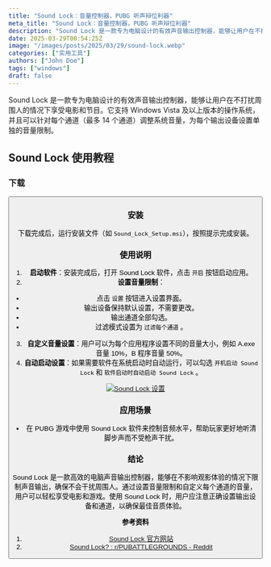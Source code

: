```yaml
---
title: "Sound Lock：音量控制器，PUBG 听声辩位利器"
meta_title: "Sound Lock：音量控制器，PUBG 听声辩位利器"
description: "Sound Lock 是一款专为电脑设计的有效声音输出控制器，能够让用户在不打扰周围人的情况下享受电影和节目。它支持 Windows Vista 及以上版本的操作系统，并且可以针对每个通道（最多 14 个通道）调整系统音量，为每个输出设备设置单独的音量限制。"
date: 2025-03-29T00:54:25Z
image: "/images/posts/2025/03/29/sound-lock.webp"
categories: ["实用工具"]
authors: ["John Doe"]
tags: ["windows"]
draft: false
---
```


Sound Lock 是一款专为电脑设计的有效声音输出控制器，能够让用户在不打扰周围人的情况下享受电影和节目。它支持 Windows Vista 及以上版本的操作系统，并且可以针对每个通道（最多 14 个通道）调整系统音量，为每个输出设备设置单独的音量限制。

## Sound Lock 使用教程

### 下载

<Button label="Sound Lock 下载" link="https://www.3appes.com/sound-lock/" style="solid" />

### 安装

下载完成后，运行安装文件（如 `Sound_Lock_Setup.msi`），按照提示完成安装。

### 使用说明

1. **启动软件**：安装完成后，打开 Sound Lock 软件，点击 `开启` 按钮启动应用。
2. **设置音量限制**：
- 点击 `设置` 按钮进入设置界面。
- 输出设备保持默认设置，不需要更改。
- 输出通道全部勾选。
- 过滤模式设置为 `过滤每个通道` 。
3. **自定义音量设置**：用户可以为每个应用程序设置不同的音量大小，例如 A.exe 音量 10%，B 程序音量 50%。
4. **自动启动设置**：如果需要软件在系统启动时自动运行，可以勾选 `开机启动 Sound Lock` 和 `软件启动时自动启动 Sound Lock` 。

[![Sound Lock 设置](/images/posts/2025/03/29/sound-lock-settings.webp)](/images/posts/2025/03/29/sound-lock-settings.webp)

### 应用场景

- 在 PUBG 游戏中使用 Sound Lock 软件来控制音频水平，帮助玩家更好地听清脚步声而不受枪声干扰。

### 结论

Sound Lock 是一款高效的电脑声音输出控制器，能够在不影响观影体验的情况下限制声音输出，确保不会干扰周围人。通过设置音量限制和自定义每个通道的音量，用户可以轻松享受电影和游戏。使用 Sound Lock 时，用户应注意正确设置输出设备和通道，以确保最佳音质体验。

**参考资料**

1. [Sound Lock 官方网站][1]
2. [Sound Lock? : r/PUBATTLEGROUNDS - Reddit][2]

[1]: https://www.3appes.com/sound-lock/
[2]: https://www.reddit.com/r/PUBATTLEGROUNDS/comments/c92ynu/sound_lock/